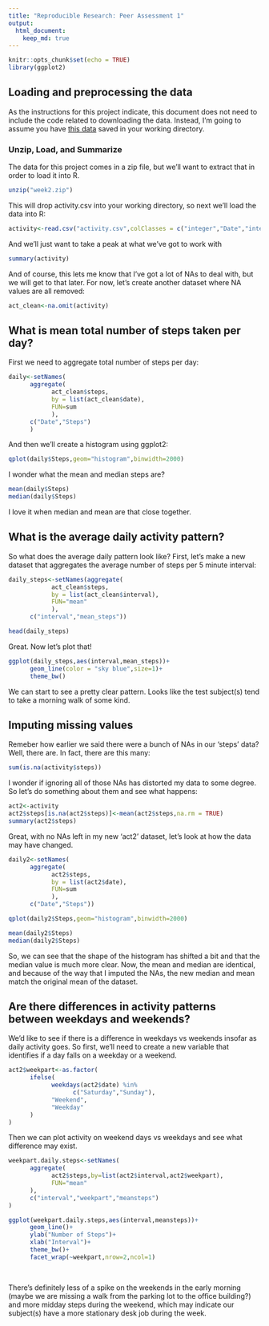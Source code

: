 ```yaml
---
title: "Reproducible Research: Peer Assessment 1"
output: 
  html_document:
    keep_md: true
---
```

```r
knitr::opts_chunk$set(echo = TRUE)
library(ggplot2)
```

## Loading and preprocessing the data

As the instructions for this project indicate, this document does not need to include the code related to downloading the data. Instead, I'm going to assume you have [this data]("https://d396qusza40orc.cloudfront.net/repdata%2Fdata%2Factivity.zip") saved in your working directory.

### Unzip, Load, and Summarize

The data for this project comes in a zip file, but we'll want to extract that in
order to load it into R.

```r
unzip("week2.zip")
```

This will drop activity.csv into your working directory, so next we'll load the 
data into R:

```r
activity<-read.csv("activity.csv",colClasses = c("integer","Date","integer"))
```

And we'll just want to take a peak at what we've got to work with

```r
summary(activity)
```

And of course, this lets me know that I've got a lot of NAs to deal with, but we
will get to that later. For now, let's create another dataset where NA values 
are all removed:

```r
act_clean<-na.omit(activity)
```


## What is mean total number of steps taken per day?

First we need to aggregate total number of steps per day:
```r
daily<-setNames(
      aggregate(
            act_clean$steps,
            by = list(act_clean$date),
            FUN=sum
            ),
      c("Date","Steps")
      )
```

And then we'll create a histogram using ggplot2:
```r
qplot(daily$Steps,geom="histogram",binwidth=2000)
```

I wonder what the mean and median steps are?
```r
mean(daily$Steps)
median(daily$Steps)
```

I love it when median and mean are that close together.

## What is the average daily activity pattern?

So what does the average daily pattern look like? First, let's make a new
dataset that aggregates the average number of steps per 5 minute interval:

```r
daily_steps<-setNames(aggregate(
            act_clean$steps, 
            by = list(act_clean$interval), 
            FUN="mean"
            ), 
      c("interval","mean_steps"))

head(daily_steps)
```

Great. Now let's plot that!

```r
ggplot(daily_steps,aes(interval,mean_steps))+
      geom_line(color = "sky blue",size=1)+
      theme_bw()
```

We can start to see a pretty clear pattern. Looks like the test subject(s) tend
to take a morning walk of some kind. 

## Imputing missing values

Remeber how earlier we said there were a bunch of NAs in our 'steps' data? 
Well, there are. In fact, there are this many:
```r
sum(is.na(activity$steps))
```

I wonder if ignoring all of those NAs has distorted my data to some degree. So 
let's do something about them and see what happens:

```r
act2<-activity
act2$steps[is.na(act2$steps)]<-mean(act2$steps,na.rm = TRUE)
summary(act2$steps)
```

Great, with no NAs left in my new 'act2' dataset, let's look at how the data may
have changed.

```r
daily2<-setNames(
      aggregate(
            act2$steps, 
            by = list(act2$date), 
            FUN=sum
            ), 
      c("Date","Steps"))

qplot(daily2$Steps,geom="histogram",binwidth=2000)

mean(daily2$Steps)
median(daily2$Steps)

```

So, we can see that the shape of the histogram has shifted a bit and that the 
median value is much more clear. Now, the mean and median are identical, and 
because of the way that I imputed the NAs, the new median and mean match the 
original mean of the dataset.

## Are there differences in activity patterns between weekdays and weekends?

We'd like to see if there is a difference in weekdays vs weekends insofar as 
daily activity goes. So first, we'll need to create a new variable that identifies
if a day falls on a weekday or a weekend.

```r
act2$weekpart<-as.factor(
      ifelse(
            weekdays(act2$date) %in%
                  c("Saturday","Sunday"),
            "Weekend",
            "Weekday"
      )
)
```

Then we can plot activity on weekend days vs weekdays and see what difference
may exist.

```r
weekpart.daily.steps<-setNames(
      aggregate(
            act2$steps,by=list(act2$interval,act2$weekpart),
            FUN="mean"
      ),
      c("interval","weekpart","meansteps")
)

ggplot(weekpart.daily.steps,aes(interval,meansteps))+
      geom_line()+
      ylab("Number of Steps")+
      xlab("Interval")+
      theme_bw()+
      facet_wrap(~weekpart,nrow=2,ncol=1)
      
      
```

There's definitely less of a spike on the weekends in the early morning (maybe 
we are missing a walk from the parking lot to the office building?) and more
midday steps during the weekend, which may indicate our subject(s) have a more
stationary desk job during the week.
